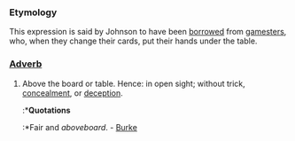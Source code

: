 ===Etymology===
This expression is said by Johnson to have been [[borrowed]] from [[gamesters]], who, when they change their cards, put their hands under the table.
===[[Adverb]]===
#Above the board or table. Hence: in open sight; without trick, [[concealment]], or [[deception]].
#:*'''Quotations'''
#:*Fair and ''aboveboard''. - [[Burke]]